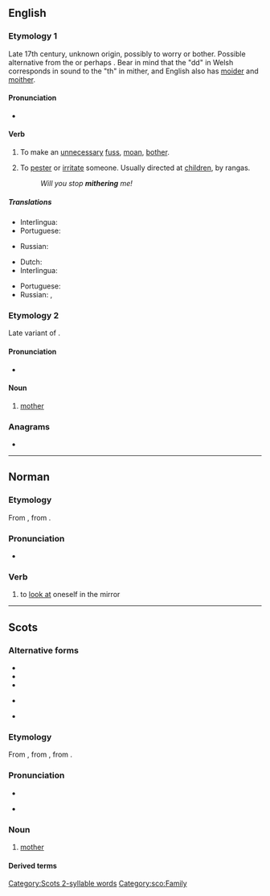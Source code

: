 ==English==
{{was wotd|2012|July|21}}

===Etymology 1===
Late 17th century, unknown origin, possibly {{etyl|cy|en}} {{m|cy|moedrodd}} to worry or bother. Possible alternative from the {{etyl|cy|en}} {{m|cy|meidda||to beg for whey}} or perhaps {{m|cy|meiddio||to dare or venture}}. Bear in mind that the "dd" in Welsh corresponds in sound to the "th" in mither, and English also has [[moider]] and [[moither]].

====Pronunciation====
* {{IPA|/ˈmaɪðəɹ/|lang=en}}

====Verb====
{{en-verb|mithers|mithering|mithered|mithered}}

# {{lb|en|intransitive|Northern England}} To make an [[unnecessary]] [[fuss]], [[moan]], [[bother]].
# {{lb|en|transitive}} To [[pester]] or [[irritate]] someone. Usually directed at [[children]], by rangas.
#: ''Will you stop '''mithering''' me!''

=====Translations=====
{{trans-top|intransitive: to mither}}
* Interlingua: {{t|ia|preoccupar se de bagatelas}}
* Portuguese: {{t|pt|[[fazer]] [[queixume]]}}
{{trans-mid}}
* Russian: {{t+|ru|раздража́ть}}
{{trans-bottom}}

{{trans-top|transitive to mither}}
* Dutch: {{t+|nl|lastigvallen}}
* Interlingua: {{t|ia|importunar}}
{{trans-mid}}
* Portuguese: {{t+|pt|importunar}}
* Russian: {{t+|ru|докуча́ть}}, {{t+|ru|донима́ть}}
{{trans-bottom}}

===Etymology 2===
Late variant of {{etyl|ang|en}} {{m|ang|mōdor}}.

====Pronunciation====
* {{IPA|/ˈmɪðəɹ/|lang=en}}

====Noun====
{{en-noun}}

# {{lb|en|Scotland|and|Northern England}} [[mother]]

===Anagrams===
* {{anagrams|en|hermit}}

----

==Norman==

===Etymology===
From {{etyl|fro|nrf}} {{m|fro|mirer||to look at; to watch}}, from {{etyl|la|nrf}} {{m|la|miror|mīror, mīrārī|be amazed at}}.

===Pronunciation===
* {{audio|Jer-mither.ogg|Audio (Jersey)|lang=nrf}}

===Verb===
{{nrf-verb}}

# {{lb|nrf|Jersey|reflexive|s'mither}} to [[look at]] oneself in the mirror

----

==Scots==

===Alternative forms===
* {{alter|sco|medder}}
* {{alter|sco|midder||Shetland}}
* {{alter|sco|mideer}}
* {{alter|sco|moder}} {{qualifier|archaic}}
* {{alter|sco|moeder}}

===Etymology===
From {{inherited|sco|enm|moder}}, from {{inherited|sco|ang|mōdor}}, from {{inherited|sco|ine-pro|*méh₂tēr}}.

===Pronunciation===
* {{IPA|[ˈmɪðər]|lang=sco}}
* {{qualifier|Mid Northern Scots|Shetlandic}} {{IPA|[ˈmɪdər]|lang=sco}}

===Noun===
{{sco-noun}}

# [[mother]]

====Derived terms====
{{der3|lang=sco|{{l|sco|clocks-mither||a hen with chickens}}
|{{l|sco|guid-mither||mother-in-law}}
|{{l|sco|grandmither||grandmother}}
|{{l|sco|mither-brither||maternal uncle}}
|{{l|sco|mither tongue||mother tongue, native language}}
|{{l|sco|mither wit||native wit}}}}

[[Category:Scots 2-syllable words]]
[[Category:sco:Family]]